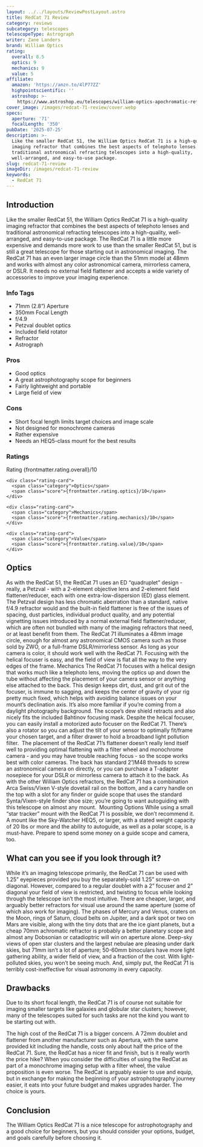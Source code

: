 ```yaml
---
layout: ../../layouts/ReviewPostLayout.astro
title: RedCat 71 Review
category: reviews
subcategory: telescopes
telescopeType: Astrograph
writer: Zane Landers
brand: William Optics
rating:
  overall: 8.5
  optics: 9
  mechanics: 9
  value: 5
affiliate:
  amazon: 'https://amzn.to/4lP77ZZ'
  highpointscientific: ''
  astroshop: >-
    https://www.astroshop.eu/telescopes/william-optics-apochromatic-refractor-ap-71-350-redcat-71-ota/p,73030
cover_image: /images/redcat-71-review/cover.webp
specs:
  aperture: '71'
  focalLength: '350'
pubDate: '2025-07-25'
description: >-
  Like the smaller RedCat 51, the William Optics RedCat 71 is a high-quality
  imaging refractor that combines the best aspects of telephoto lenses and
  traditional astronomical refracting telescopes into a high-quality,
  well-arranged, and easy-to-use package.
slug: redcat-71-review
imageDir: /images/redcat-71-review
keywords:
  - RedCat 71
---
```


<h2>Introduction</h2>

<p class="highlight">Like the smaller RedCat 51, the William Optics RedCat 71 is a high-quality imaging refractor that combines the best aspects of telephoto lenses and traditional astronomical refracting telescopes into a high-quality, well-arranged, and easy-to-use package. The RedCat 71 is a little more expensive and demands more work to use than the smaller RedCat 51, but is still a great telescope for those starting out in astronomical imaging. The RedCat 71 has an even larger image circle than the 51mm model at 48mm and works with almost any color astronomical camera, mirrorless camera, or DSLR. It needs no external field flattener and accepts a wide variety of accessories to improve your imaging experience.</p>
<section class="info-tags">
  <h3>Info Tags</h3>
  <ul>
    <li>71mm (2.8”) Aperture</li>
    <li>350mm Focal Length</li>
    <li>f/4.9</li>
    <li>Petzval doublet optics</li>
    <li>Included field rotator</li>
    <li>Refractor</li>
    <li>Astrograph</li>
  </ul>
</section>

<section class="pros-cons">
  <div class="pros-block">
    <h3>Pros</h3>
    <ul>
        <li>Good optics</li>
        <li>A great astrophotography scope for beginners</li>
        <li>Fairly lightweight and portable</li>
        <li>Large field of view</li>
    </ul>
  </div>
  <div class="cons-block">
    <h3>Cons</h3>
    <ul>
        <li>Short focal length limits target choices and image scale</li>
        <li>Not designed for monochrome cameras</li>
        <li>Rather expensive</li>
        <li>Needs an HEQ5-class mount for the best results</li>
    </ul>
  </div>
</section>

<section class="ratings">
  <h3>Ratings</h3>
  <div class="ratings-grid">
    <div class="rating-card">
      <span class="category">Rating</span>
      <span class="score">{frontmatter.rating.overall}/10</span>
    </div>

    <div class="rating-card">
      <span class="category">Optics</span>
      <span class="score">{frontmatter.rating.optics}/10</span>
    </div>

    <div class="rating-card">
      <span class="category">Mechanics</span>
      <span class="score">{frontmatter.rating.mechanics}/10</span>
    </div>

    <div class="rating-card">
      <span class="category">Value</span>
      <span class="score">{frontmatter.rating.value}/10</span>
    </div>
  </div>
</section>

<Affiliates affiliate={frontmatter.affiliate} />

<h2>Optics</h2>

As with the RedCat 51, the RedCat 71 uses an ED “quadruplet” design - really, a Petzval - with a 2-element objective lens and 2-element field flattener/reducer, each with one extra-low-dispersion (ED) glass element. The Petzval design has less chromatic aberration than a standard, native f/4.9 refractor would and the built-in field flattener is free of the issues of spacing, dust particles, individual product quality, and any potential vignetting issues introduced by a normal external field flattener/reducer, which are often not bundled with many of the imaging refractors that need, or at least benefit from them.
The RedCat 71 illuminates a 48mm image circle, enough for almost any astronomical CMOS camera such as those sold by ZWO, or a full-frame DSLR/mirrorless sensor. As long as your camera is color, it should work well with the RedCat 71. Focusing with the helical focuser is easy, and the field of view is flat all the way to the very edges of the frame.
Mechanics
The RedCat 71 focuses with a helical design that works much like a telephoto lens, moving the optics up and down the tube without affecting the placement of your camera sensor or anything else attached to the back. This design keeps dirt, dust, and grit out of the focuser, is immune to sagging, and keeps the center of gravity of your rig pretty much fixed, which helps with avoiding balance issues on your mount’s declination axis. It’s also more familiar if you’re coming from a daylight photography background. The scope’s dew shield retracts and also nicely fits the included Bahtinov focusing mask. Despite the helical focuser, you can easily install a motorized auto focuser on the RedCat 71. There’s also a rotator so you can adjust the tilt of your sensor to optimally fit/frame your chosen target, and a filter drawer to hold a broadband light pollution filter. 
The placement of the RedCat 71’s flattener doesn’t really lend itself well to providing optimal flattening with a filter wheel and monochrome camera - and you may have trouble reaching focus - so the scope works best with color cameras. The back has standard 2”/M48 threads to screw an astronomical camera on directly, or you can purchase a T-adapter nosepiece for your DSLR or mirrorless camera to attach it to the back.
As with the other William Optics refractors, the RedCat 71 has a combination Arca Swiss/Vixen V-style dovetail rail on the bottom, and a carry handle on the top with a slot for any finder or guide scope that uses the standard Synta/Vixen-style finder shoe size; you’re going to want autoguiding with this telescope on almost any mount. 
Mounting Options
While using a small “star tracker” mount with the RedCat 71 is possible, we don’t recommend it. A mount like the Sky-Watcher HEQ5, or larger, with a stated weight capacity of 20 lbs or more and the ability to autoguide, as well as a polar scope, is a must-have. Prepare to spend some money on a guide scope and camera, too.
<h2>What can you see if you look through it?</h2>

<p>While it’s an imaging telescope primarily, the RedCat 71 can be used with 1.25” eyepieces provided you buy the separately-sold 1.25” screw-on diagonal. However, compared to a regular doublet with a 2” focuser and 2” diagonal your field of view is restricted, and twisting to focus while looking through the telescope isn’t the most intuitive. There are cheaper, larger, and arguably better refractors for visual use around the same aperture (some of which also work for imaging). The phases of Mercury and Venus, craters on the Moon, rings of Saturn, cloud belts on Jupiter, and a dark spot or two on Mars are visible, along with the tiny dots that are the ice giant planets, but a cheap 70mm achromatic refractor is probably a better planetary scope and almost any Dobsonian or catadioptric will win on aperture alone. Deep-sky views of open star clusters and the largest nebulae are pleasing under dark skies, but 71mm isn’t a lot of aperture; 50-60mm binoculars have more light gathering ability, a wider field of view, and a fraction of the cost. With light-polluted skies, you won’t be seeing much. And, simply put, the RedCat 71 is terribly cost-ineffective for visual astronomy in every capacity.</p>
<h2>Drawbacks</h2>

<p>Due to its short focal length, the RedCat 71 is of course not suitable for imaging smaller targets like galaxies and globular star clusters; however, many of the telescopes suited for such tasks are not the kind you want to be starting out with.</p>
<p>The high cost of the RedCat 71 is a bigger concern. A 72mm doublet and flattener from another manufacturer such as Apertura, with the same provided kit including the handle, costs only about half the price of the RedCat 71. Sure, the RedCat has a nicer fit and finish, but is it really worth the price hike? When you consider the difficulties of using the RedCat as part of a monochrome imaging setup with a filter wheel, the value proposition is even worse. The RedCat is arguably easier to use and equip, but in exchange for making the beginning of your astrophotography journey easier, it eats into your future budget and makes upgrades harder. The choice is yours.</p>
<h2>Conclusion</h2>

<p>The William Optics RedCat 71 is a nice telescope for astrophotography and a good choice for beginners, but you should consider your options, budget, and goals carefully before choosing it.</p>

